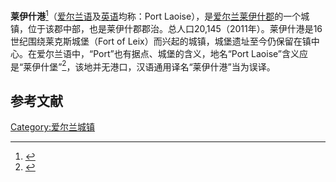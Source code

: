 {{Infobox settlement
| name                    = 莱伊什港
| native_name             = Port Laoise
| settlement_type         = 城镇
| image_skyline           = Portlaoise Main Street 2010 09 01.jpg
| imagesize               = 
| image_caption           = 
| image_flag              = 
| flag_size               = 
| image_shield            = Portlaoise COA.svg
| shield_size             = 
| pushpin_map             = Ireland
| pushpin_label_position  = right
| pushpin_map_caption     = 在爱尔兰的位置
| latd  =53.0309 |latm  =  |lats  = |latNS  = N 
| longd =7.3008 |longm = |longs = |longEW = W 
| coordinates_type        = region:ES_type:city
| coordinates_display     = inline,title
| subdivision_type        = 国家
| subdivision_name        = 爱尔兰
| subdivision_type1       = [[爱尔兰行政区划|郡]]
| subdivision_name1       = [[莱伊什郡|莱伊什郡]]
| area_total_km2          =  
| elevation_m             = 139
| population_total        = 20145
| population_as_of        = 2011年
| population_density_km2  =  
| website                 = 
| footnotes               = 
}}
'''莱伊什港'''<ref>{{cite book |author=周定国 主编 |title=世界地名翻译大辞典 |location=北京 |publisher=中国对外翻译出版公司 |year=2007 |isbn=978-7-5001-0753-8 }}</ref>{{rp|773}}（[[爱尔兰语|爱尔兰语]]及[[英语|英语]]均称：Port Laoise），是[[爱尔兰|爱尔兰]][[莱伊什郡|莱伊什郡]]的一个城镇，位于该郡中部，也是莱伊什郡郡治。总人口20,145（2011年）。莱伊什港是16世纪围绕莱克斯城堡（Fort of Leix）而兴起的城镇，城堡遗址至今仍保留在镇中心。在爱尔兰语中，“Port”也有据点、城堡的含义，地名“Port Laoise”含义应是“莱伊什堡”<ref>{{cite web |author=Trish Loughman |title=Meanings of Irish place names |url=https://www.dublin1850.com/general/placenames.html |publisher=www.dublin1850.com |date= |access-date=2021-07-20 |archive-date=2021-01-26 |archive-url=https://web.archive.org/web/20210126135213/http://www.dublin1850.com/general/placenames.html |dead-url=no }}</ref>，该地并无港口，汉语通用译名“莱伊什港”当为误译。

==参考文献==
{{reflist}}
{{Ireland-geo-stub}}
[[Category:爱尔兰城镇|Category:爱尔兰城镇]]
